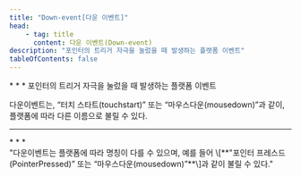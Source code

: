 ```yaml
---
title: "Down-event[다운 이벤트]"
head:
    - tag: title
      content: 다운 이벤트(Down-event)
description: "포인터의 트리거 자극을 눌렀을 때 발생하는 플랫폼 이벤트"
tableOfContents: false
---
```


<Badge text="WCAG2" variant="note" size="large" />
* * *
포인터의 트리거 자극을 눌렀을 때 발생하는 플랫폼 이벤트

다운이벤트는, “터치 스타트(touchstart)” 또는 “마우스다운(mousedown)”과 같이, 플랫폼에 따라 다른 이름으로 불릴 수 있다.
* * *
<Badge text="WCAG2ICT" variant="tip" size="large" />
* * *
<Aside title="참고(추가됨)">
"다운이벤트는 플랫폼에 따라 명칭이 다를 수 있으며, 예를 들어 \[**"포인터 프레스드(PointerPressed)” 또는 “마우스다운(mousedown)”**\]과 같이 불릴 수 있다."
</Aside>